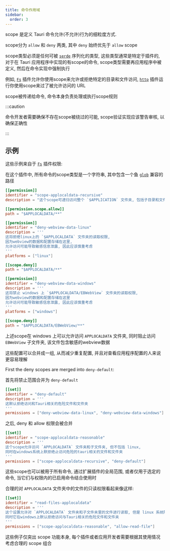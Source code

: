 ```yaml
---
title: 命令作用域
sidebar:
  order: 3
---
```


scope 是定义 Tauri 命令允许(不允许)行为的细粒度方式.

scope分为 `allow` 和 `deny` 两类, 其中 `deny` 始终优先于 `allow` scope

scope类型必须是任何可被 [`serde`](https://docs.rs/serde/latest/serde/) 序列化的类型, 这些类型通常是特定于插件的, 对于在 Tauri 应用程序中实现的有scope的命令, scope类型需要再应用程序中被定义, 然后在命令实现中强制执行

例如, [`Fs`](https://github.com/tauri-apps/plugins-workspace/tree/plugins/fs) 插件允许你使用scope来允许或拒绝特定的目录和文件访问, [`http`](https://github.com/tauri-apps/plugins-workspace/tree/plugins/http) 插件运行你使用scope来过了被允许访问的 URL

scope被传递给命令, 命令本身负责处理或执行scope规则

:::caution

命令开发者需要确保不存在scope被绕过的可能, scope验证实现应该警告审核, 以确保正确性

:::

## 示例

这些示例来自于 [`Fs`](https://github.com/tauri-apps/plugins-workspace/tree/plugins/fs) 插件权限:

在这个插件中, 所有命令的scope类型是一个字符串, 其中包含一个鱼 [`glob`](https://docs.rs/glob/latest/glob/) 兼容的路径

```toml title="plugins/fs/permissions/autogenerated/base-directories/applocaldata.toml"
[[permission]]
identifier = "scope-applocaldata-recursive"
description = "这个scope可递归访问整个 `$APPLICATION` 文件夹, 包括子目录和文件"

[[permission.scope.allow]]
path = "$APPLOCALDATA/**"
```

```toml title="plugins/fs/permissions/deny-webview-data.toml"
[[permission]]
identifier = "deny-webview-data-linux"
description = '''
这将拒绝linux上的 `$APPLOCALDATA` 文件夹的读取权限,
因为webview的数据和配置存储在这里,
允许访问可能导致敏感信息泄露, 因此应该慎重考虑
'''
platforms = ["linux"]

[[scope.deny]]
path = "$APPLOCALDATA/**"

[[permission]]
identifier = "deny-webview-data-windows"
description = '''
这将禁止 windows 上 `$APPLOCALDATA/EBWebView` 文件夹的读取权限,
因为webview的数据和配置存储在这里
允许访问可能导致敏感信息泄露, 因此应该慎重考虑
'''
platforms = ["windows"]

[[scope.deny]]
path = "$APPLOCALDATA/EBWebView/**"
```

上述scope在 windows 上可以允许访问 `APPLOCALDATA` 文件夹, 同时阻止访问 `EBWebView` 子文件夹, 该文件包含敏感的webview数据

这些配置可以合并成一组, 从而减少重复配置, 并且对查看应用程序配置的人来说更容易理解

First the deny scopes are merged into `deny-default`:

首先将禁止范围合并为 `deny-default`

```toml title="plugins/fs/permissions/deny-default.toml"
[[set]]
identifier = "deny-default"
description = '''
这默认拒绝访问和Tauri相关的危险文件和文件夹
'''
permissions = ["deny-webview-data-linux", "deny-webview-data-windows"]
```

之后, deny 和 allow 权限会被合并

```toml
[[set]]
identifier = "scope-applocaldata-reasonable"
description = '''
这个scope允许访问 `APPLOCALDATA` 文件夹和子文件夹, 但不包括 linux,
同时在windows系统上默拒绝止访问危险的tauri相关的文件和文件夹
'''
permissions = ["scope-applocaldata-recursive", "deny-default"]
```

这些scope也可以被用于所有命令, 通过扩展插件的全局范围, 或者仅用于选定的命令, 当它们与权限内的已启用命令结合使用时

合理的对 `APPLOCALDATA` 文件夹中的文件的只读权限看起来像这样:

```toml
[[set]]
identifier = "read-files-applocaldata"
description = '''
这个设置允许对 `APPLOCALDATA` 文件夹和子文件夹里的文件进行读取, 但是 linux 系统除外,
同时它在windows上默认拒绝访问与Tauri相关的危险文件和文件夹
'''
permissions = ["scope-applocaldata-reasonable", "allow-read-file"]
```

这些例子仅突出 scope 功能本身, 每个插件或者应用开发者需要根据其使用情况考虑合理的 scope 组合
